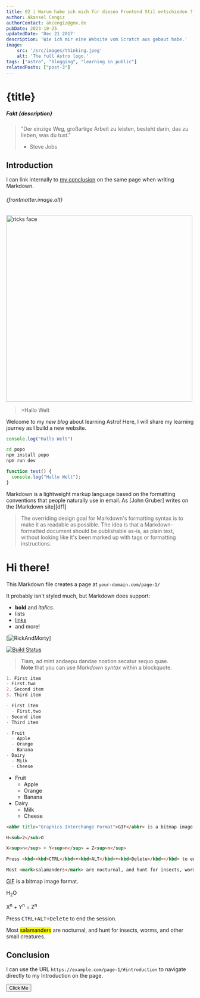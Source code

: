 ```yaml
---
title: 02 | Warum habe ich mich für diesen Frontend Stil entschieden ?
author: Akansel Cengiz
authorContact: akcengiz@gmx.de
pubDate: 2023-10-25
updatedDate: 'Dec 21 2017'
description: 'Wie ich mir eine Website vom Scratch aus gebaut habe.'
image:
    src: '/src/images/thinking.jpeg'
    alt: 'The full Astro logo.'
tags: ["astro", "blogging", "learning in public"]
relatedPosts: ["post-3"]
---
```



# {title}
##### *Fakt* {description}


> "Der einzige Weg, großartige Arbeit zu leisten, besteht darin, das zu lieben, was du tust."
> - Steve Jobs


## Introduction

I can link internally to [my conclusion](#conclusion) on the same page when writing Markdown.

###### {frontmatter.image.alt}







<div id="toc">

<img
  src="/src/images/rick.jpeg"
  width="500"
  height="500"
  decoding="async"
  loading="lazy"
  alt="ricks face"
  class="rounded border-2 border-dark"
/>

<blockquote class="mt-4">
>Hallo Welt
</blockquote>


</div>

Welcome to my _new blog_ about learning Astro! Here, I will share my learning journey as I build a new website.

```js
console.log("Hallo Welt")
```
```bash
cd popo
npm install popo
npm run dev
```

```js
function test() {
  console.log("Hallo Welt");
}
```

Markdown is a lightweight markup language based on the formatting conventions
that people naturally use in email.
As [John Gruber] writes on the [Markdown site][df1]

> The overriding design goal for Markdown's
> formatting syntax is to make it as readable
> as possible. The idea is that a
> Markdown-formatted document should be
> publishable as-is, as plain text, without
> looking like it's been marked up with tags
> or formatting instructions.




# Hi there!

This Markdown file creates a page at `your-domain.com/page-1/`

It probably isn't styled much, but Markdown does support:
- **bold** and _italics._
- lists
- [links](https://astro.build)
- and more!


[![RickAndMorty](../../images/rick.jpeg)]

[![Build Status](https://travis-ci.org/joemccann/dillinger.svg?branch=master)](https://travis-ci.org/joemccann/dillinger)


> Tiam, ad mint andaepu dandae nostion secatur sequo quae.  
> **Note** that you can use _Markdown syntax_ within a blockquote.

```markdown
1. First item
- First.two
2. Second item
3. Third item
```

```markdown
- First item
  - First.two
- Second item
- Third item
```


```markdown
- Fruit
  - Apple
  - Orange
  - Banana
- Dairy
  - Milk
  - Cheese
```

- Fruit
  - Apple
  - Orange
  - Banana
- Dairy
  - Milk
  - Cheese

```markdown
<abbr title="Graphics Interchange Format">GIF</abbr> is a bitmap image format.

H<sub>2</sub>O

X<sup>n</sup> + Y<sup>n</sup> = Z<sup>n</sup>

Press <kbd><kbd>CTRL</kbd>+<kbd>ALT</kbd>+<kbd>Delete</kbd></kbd> to end the session.

Most <mark>salamanders</mark> are nocturnal, and hunt for insects, worms, and other small creatures.
```



<abbr title="Graphics Interchange Format">GIF</abbr> is a bitmap image format.

H<sub>2</sub>O

X<sup>n</sup> + Y<sup>n</sup> = Z<sup>n</sup>

Press <kbd><kbd>CTRL</kbd>+<kbd>ALT</kbd>+<kbd>Delete</kbd></kbd> to end the session.

Most <mark>salamanders</mark> are nocturnal, and hunt for insects, worms, and other small creatures.



## Conclusion

I can use the URL `https://example.com/page-1/#introduction` to navigate directly to my Introduction on the page.



<button id='button' class="border-2 border-dark rounded-lg px-2 bg-indigo-400 hover:bg-indigo-600">Click Me</button>
<script>
	function handleClick() {
		console.log('button clicked!')
	}
	document.getElementById('button').addEventListener('click', handleClick)
</script>




